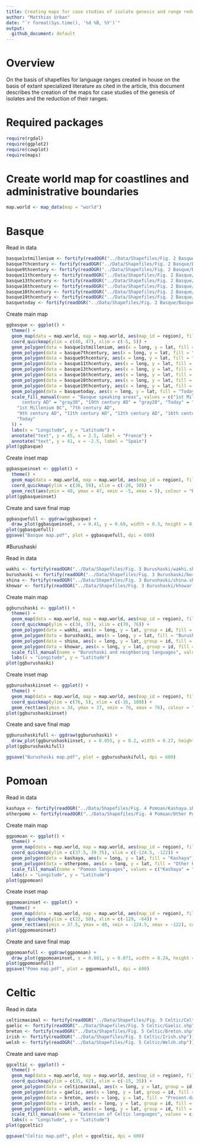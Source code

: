 ---
title: Creating maps for case studies of isolate genesis and range reduction
author: "Matthias Urban"
date: "`r format(Sys.time(), '%d %B, %Y')`"
output:
  github_document: default
---
# Overview

On the basis of shapefiles for language ranges created in house on the basis of extant specialized literature as cited in the article, this document describes the creation of the maps for case studies of the genesis of isolates and the reduction of their ranges.

# Required packages

```{r, message=FALSE, warning=FALSE}
require(rgdal)
require(ggplot2)
require(cowplot)
require(maps)
```

# Create world map for coastlines and administrative boundaries
```{r}
map.world <- map_data(map = "world")
```

# Basque

Read in data
```{r, message=FALSE, results='hide'}
basque1stmillenium <- fortify(readOGR("../Data/Shapefiles/Fig. 2 Basque/Basque 1st millenium BC.shp"))
basque7thcentury <- fortify(readOGR("../Data/Shapefiles/Fig. 2 Basque/Basque 7th century.shp"))
basque9thcentury <- fortify(readOGR("../Data/Shapefiles/Fig. 2 Basque/Basque 9th century.shp"))
basque11thcentury <- fortify(readOGR("../Data/Shapefiles/Fig. 2 Basque/Basque 11th century.shp"))
basque13thcentury <- fortify(readOGR("../Data/Shapefiles/Fig. 2 Basque/Basque 13th century.shp"))
basque16thcentury <- fortify(readOGR("../Data/Shapefiles/Fig. 2 Basque/Basque 18th century.shp"))
basque18thcentury <- fortify(readOGR("../Data/Shapefiles/Fig. 2 Basque/Basque 18th century.shp"))
basque19thcentury <- fortify(readOGR("../Data/Shapefiles/Fig. 2 Basque/Basque 19th century.shp"))
basquetoday <- fortify(readOGR("../Data/Shapefiles/Fig. 2 Basque/Basque today.shp"))
```

Create main map
```{r}
ggbasque <- ggplot() +
  theme() +
  geom_map(data = map.world, map = map.world, aes(map_id = region), fill = "white", colour = "black", size = 0.15) +
  coord_quickmap(ylim = c(40, 47), xlim = c(-5, 5)) +
  geom_polygon(data = basque1stmillenium, aes(x = long, y = lat, fill = "1st Millenium BC"), color = "black", size = 0.15) +
  geom_polygon(data = basque7thcentury, aes(x = long, y = lat, fill = "7th century AD"), color = "black", size = 0.15) +
  geom_polygon(data = basque9thcentury, aes(x = long, y = lat, fill = "9th century AD"), color = "black", size = 0.15) +
  geom_polygon(data = basque11thcentury, aes(x = long, y = lat, fill = "11th century AD"), color = "black", size = 0.15) +
  geom_polygon(data = basque13thcentury, aes(x = long, y = lat, fill = "13th century AD"), color = "black", size = 0.15) +
  geom_polygon(data = basque16thcentury, aes(x = long, y = lat, fill = "16th century AD"), color = "black", size = 0.15) +
  geom_polygon(data = basque18thcentury, aes(x = long, y = lat, fill = "18th century AD"), color = "black", size = 0.15) +
  geom_polygon(data = basque19thcentury, aes(x = long, y = lat, fill = "19th century AD"), color = "black", size = 0.15) +
  geom_polygon(data = basquetoday, aes(x = long, y = lat, fill = "Today"), color = "black", size = 0.15) +
  scale_fill_manual(name = "Basque speaking areas", values = c("1st Millenium BC" = "gray90", "7th century AD" = "gray80", "9th      century AD" = "gray70", "11th century AD" = "gray60", "13th century AD" = "gray50", "16th century AD" = "gray40", "18th       
	  century AD" = "gray30", "19th century AD" = "gray20", "Today" = "gray10"), breaks = c(
    "1st Millenium BC", "7th century AD",
    "9th century AD", "11th century AD", "13th century AD", "16th century AD", "18th century AD", "19th century AD",
    "Today"
  )) +
  labs(x = "Longitude", y = "Latitude") +
  annotate("text", y = 45, x = 2.5, label = "France") +
  annotate("text", y = 41, x = -2.5, label = "Spain")
plot(ggbasque)
```

Create inset map
```{r}
ggbasqueinset <- ggplot() +
  theme() +
  geom_map(data = map.world, map = map.world, aes(map_id = region), fill = "white", colour = "black", size = 0.15) +
  coord_quickmap(ylim = c(36, 59), xlim = c(-20, 30)) +
  geom_rect(aes(ymin = 40, ymax = 47, xmin = -5, xmax = 5), colour = "black", fill = NA, size = 0.7)
plot(ggbasqueinset)
```

Create and save final map
```{r}
ggbasquefull <- ggdraw(ggbasque) +
  draw_plot(ggbasqueinset, x = 0.41, y = 0.69, width = 0.3, height = 0.3)
plot(ggbasquefull)
ggsave("Basque map.pdf", plot = ggbasquefull, dpi = 600)
```

#Burushaski

Read in data
```{r, message=FALSE, results='hide'}
wakhi <- fortify(readOGR("../Data/Shapefiles/Fig. 3 Burushaski/wakhi.shp"))
burushaski <- fortify(readOGR("../Data/Shapefiles/Fig. 3 Burushaski/burushaski.shp"))
shina <- fortify(readOGR("../Data/Shapefiles/Fig. 3 Burushaski/shina.shp"))
khowar <- fortify(readOGR("../Data/Shapefiles/Fig. 3 Burushaski/khowar.shp"))
```

Create main map
```{r}
ggburushaski <- ggplot() +
  theme() +
  geom_map(data = map.world, map = map.world, aes(map_id = region), fill = "white", colour = "black",  size = 0.15) +
  coord_quickmap(ylim = c(34, 37), xlim = c(70, 76)) +
  geom_polygon(data = wakhi, aes(x = long, y = lat, group = id, fill = "Wakhi"), color = "black", size = 0.15) +
  geom_polygon(data = burushaski, aes(x = long, y = lat, fill = "Burushaski"), color = "black", size = 0.15) +
  geom_polygon(data = shina, aes(x = long, y = lat, group = id, fill = "Shina"), color = "black", size = 0.15) +
  geom_polygon(data = khowar, aes(x = long, y = lat, group = id, fill = "Khowar"), color = "black", size = 0.15) +
  scale_fill_manual(name = "Burushaski and neighboring languages", values = c("Burushaski" = "black", "Wakhi" = "gray60", "Khowar" = "darkgray", "Shina" = "bisque4")) +
  labs(x = "Longitude", y = "Latitude")
plot(ggburushaski)
```

Create inset map
```{r}
ggburushaskiinset <- ggplot() +
  theme() +
  geom_map(data = map.world, map = map.world, aes(map_id = region), fill = "white", colour = "black", size = 0.15) +
  coord_quickmap(ylim = c(76, 5), xlim = c(-16, 180)) +
  geom_rect(aes(ymin = 34, ymax = 37, xmin = 70, xmax = 76), colour = "black", fill = NA, size = 1.1)
plot(ggburushaskiinset)
```

Create and save final map
```{r}
ggburushaskifull <- ggdraw(ggburushaski) +
  draw_plot(ggburushaskiinset, x = 0.055, y = 0.2, width = 0.27, height = 0.27)
plot(ggburushaskifull)

ggsave("Burushaski map.pdf", plot = ggburushaskifull, dpi = 600)
```

# Pomoan
Read in data
```{r, message=FALSE, results='hide'}
kashaya <- fortify(readOGR("../Data/Shapefiles/Fig. 4 Pomoan/Kashaya.shp"))
otherpomo <- fortify(readOGR("../Data/Shapefiles/Fig. 4 Pomoan/Other Pomo.shp"))
```

Create main map
```{r}
ggpomoan <- ggplot() +
  theme() +
  geom_map(data = map.world, map = map.world, aes(map_id = region), fill = "white", colour = "black", size = 0.15) +
  coord_quickmap(ylim = c(37.5, 39.75), xlim = c(-124.5, -122)) +
  geom_polygon(data = kashaya, aes(x = long, y = lat, fill = "Kashaya"), color = "black", size = 0.15) +
  geom_polygon(data = otherpomo, aes(x = long, y = lat, fill = "Other Pomoan languages", group = id), color = "black", size = 0.15) +
  scale_fill_manual(name = "Pomoan languages", values = c("Kashaya" = "black", "Other Pomoan languages" = "gray80")) +
  labs(x = "Longitude", y = "Latitude")
plot(ggpomoan)
```

Create inset map
```{r}
ggpomoaninset <- ggplot() +
  theme() +
  geom_map(data = map.world, map = map.world, aes(map_id = region), fill = "white", colour = "black", size = 0.15) +
  coord_quickmap(ylim = c(22, 50), xlim = c(-129, -64)) +
  geom_rect(aes(ymin = 37.5, ymax = 40, xmin = -124.5, xmax = -122), colour = "black", fill = NA, size = 1.2)
plot(ggpomoaninset)
```

Create and save final map
```{r}
ggpomoanfull <- ggdraw(ggpomoan) +
  draw_plot(ggpomoaninset, x = 0.081, y = 0.071, width = 0.24, height = 0.24)
plot(ggpomoanfull)
ggsave("Pomo map.pdf", plot = ggpomoanfull, dpi = 600)
```

# Celtic
Read in data
```{r, message=FALSE, results='hide'}
celticmaximal <- fortify(readOGR("../Data/Shapefiles/Fig. 5 Celtic/Celtic maximal.shp"))
gaelic <- fortify(readOGR("../Data/Shapefiles/Fig. 5 Celtic/Gaelic.shp"))
breton <- fortify(readOGR("../Data/Shapefiles/Fig. 5 Celtic/Breton.shp"))
irish <- fortify(readOGR("../Data/Shapefiles/Fig. 5 Celtic/Irish.shp"))
welsh <- fortify(readOGR("../Data/Shapefiles/Fig. 5 Celtic/Welsh.shp"))
```

Create and save map
```{r}
ggceltic <- ggplot() +
  theme() +
  geom_map(data = map.world, map = map.world, aes(map_id = region), fill = "white", colour = "black", size = 0.15) +
  coord_quickmap(ylim = c(35, 62), xlim = c(-15, 35)) +
  geom_polygon(data = celticmaximal, aes(x = long, y = lat, group = id, fill = "Maximal extension"), color = "black", size = 0.15) +
  geom_polygon(data = gaelic, aes(x = long, y = lat, group = id, fill = "Present-day distribution"), color = "black", size = 0.15) +
  geom_polygon(data = breton, aes(x = long, y = lat, fill = "Present-day distribution"), color = "black", size = 0.15) +
  geom_polygon(data = irish, aes(x = long, y = lat, group = id, fill = "Present-day distribution"), color = "black", size = 0.15) +
  geom_polygon(data = welsh, aes(x = long, y = lat, group = id, fill = "Present-day distribution"), color = "black", size = 0.15) +
  scale_fill_manual(name = "Extension of Celtic languages", values = c("Maximal extension" = "gray", "Present-day distribution" = "black")) +
  labs(x = "Longitude", y = "Latitude")
plot(ggceltic)

ggsave("Celtic map.pdf", plot = ggceltic, dpi = 600)
```

